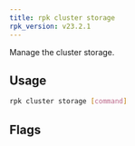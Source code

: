 ```yaml
---
title: rpk cluster storage
rpk_version: v23.2.1
---
```


Manage the cluster storage.

## Usage

```bash
rpk cluster storage [command]
```

## Flags

<!--
[cols=",,",]
|===
|*Value* |*Type* |*Description*

|-h, --help |- |Help for storage.

|--config |string |Redpanda or rpk config file; default search paths are
~/.config/rpk/rpk.yaml, $PWD, and /etc/redpanda/`redpanda.yaml`.

|-X, --config-opt |stringArray |Override rpk configuration settings; '-X
help' for detail or '-X list' for terser detail.

|--profile |string |rpk profile to use.

|-v, --verbose |- |Enable verbose logging.
|===

-->
